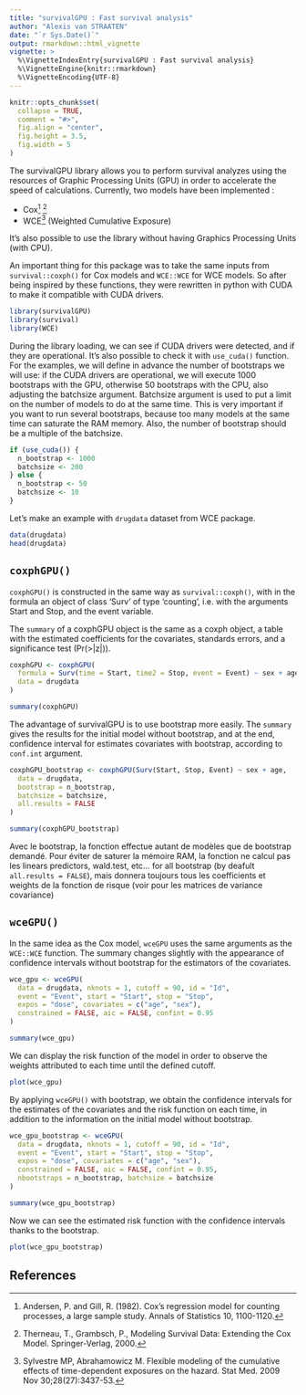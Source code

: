 ```yaml
---
title: "survivalGPU : Fast survival analysis"
author: "Alexis van STRAATEN"
date: "`r Sys.Date()`"
output: rmarkdown::html_vignette
vignette: >
  %\VignetteIndexEntry{survivalGPU : Fast survival analysis}
  %\VignetteEngine{knitr::rmarkdown}
  %\VignetteEncoding{UTF-8}
---
```


```r
knitr::opts_chunk$set(
  collapse = TRUE,
  comment = "#>",
  fig.align = "center",
  fig.height = 3.5,
  fig.width = 5
)
```


The survivalGPU library allows you to perform survival analyzes using the resources of Graphic Processing Units (GPU) in order to accelerate the speed of calculations. Currently, two models have been implemented :  

* Cox[^cox1] [^cox2]  
* WCE[^wce] (Weighted Cumulative Exposure)  

It's also possible to use the library without having Graphics Processing Units (with CPU).

An important thing for this package was to take the same inputs from `survival::coxph()` for Cox models and `WCE::WCE` for WCE models. So after being inspired by these functions, they were rewritten in python with CUDA to make it compatible with CUDA drivers.

```r
library(survivalGPU)
library(survival)
library(WCE)
```

During the library loading, we can see if CUDA drivers were detected, and if they are operational. It's also possible to check it with `use_cuda()` function.
For the examples, we will define in advance the number of bootstraps we will use: if the CUDA drivers are operational, we will execute 1000 bootstraps with the GPU, otherwise 50 bootstraps with the CPU, also adjusting the batchsize argument.
Batchsize argument is used to put a limit on the number of models to do at the same time. This is very important if you want to run several bootstraps, because too many models at the same time can saturate the RAM memory. Also, the number of bootstrap should be a multiple of the batchsize.


```r
if (use_cuda()) {
  n_bootstrap <- 1000
  batchsize <- 200
} else {
  n_bootstrap <- 50
  batchsize <- 10
}
```

Let's make an example with `drugdata` dataset from WCE package.

```r
data(drugdata)
head(drugdata)
```


## `coxphGPU()`

`coxphGPU()` is constructed in the same way as `survival::coxph()`, with in the formula an object of class 'Surv' of type 'counting', i.e. with the arguments Start and Stop, and the event variable.

The `summary` of a coxphGPU object is the same as a coxph object, a table with the estimated coefficients for the covariates, standards errors, and a significance test (Pr(>|z|)). 

```r
coxphGPU <- coxphGPU(
  formula = Surv(time = Start, time2 = Stop, event = Event) ~ sex + age,
  data = drugdata
)

summary(coxphGPU)
```

The advantage of survivalGPU is to use bootstrap more easily. The `summary` gives the results for the initial model without bootstrap, and at the end, confidence interval for estimates covariates with bootstrap, according to `conf.int` argument.

```r
coxphGPU_bootstrap <- coxphGPU(Surv(Start, Stop, Event) ~ sex + age,
  data = drugdata,
  bootstrap = n_bootstrap,
  batchsize = batchsize,
  all.results = FALSE
)

summary(coxphGPU_bootstrap)
```

Avec le bootstrap, la fonction effectue autant de modèles que de bootstrap demandé. Pour éviter de saturer la mémoire RAM, la fonction ne calcul pas les linears predictors, wald.test, etc... for all bootstrap (by deafult `all.results = FALSE`), mais donnera toujours tous les coefficients et weights de la fonction de risque (voir pour les matrices de variance covariance)

## `wceGPU()`

In the same idea as the Cox model, `wceGPU` uses the same arguments as the `WCE::WCE` function. The summary changes slightly with the appearance of confidence intervals without bootstrap for the estimators of the covariates.

```r
wce_gpu <- wceGPU(
  data = drugdata, nknots = 1, cutoff = 90, id = "Id",
  event = "Event", start = "Start", stop = "Stop",
  expos = "dose", covariates = c("age", "sex"),
  constrained = FALSE, aic = FALSE, confint = 0.95
)

summary(wce_gpu)
```

We can display the risk function of the model in order to observe the weights attributed to each time until the defined cutoff.

```r
plot(wce_gpu)
```

By applying `wceGPU()` with bootstrap, we obtain the confidence intervals for the estimates of the covariates and the risk function on each time, in addition to the information on the initial model without bootstrap.

```r
wce_gpu_bootstrap <- wceGPU(
  data = drugdata, nknots = 1, cutoff = 90, id = "Id",
  event = "Event", start = "Start", stop = "Stop",
  expos = "dose", covariates = c("age", "sex"),
  constrained = FALSE, aic = FALSE, confint = 0.95,
  nbootstraps = n_bootstrap, batchsize = batchsize
)

summary(wce_gpu_bootstrap)
```

Now we can see the estimated risk function with the confidence intervals thanks to the bootstrap.

```r
plot(wce_gpu_bootstrap)
```


## References

[^cox1]: Andersen, P. and Gill, R. (1982). Cox's regression model for counting processes, a large sample study. Annals of Statistics 10, 1100-1120.  
[^cox2]: Therneau, T., Grambsch, P., Modeling Survival Data: Extending the Cox Model. Springer-Verlag, 2000.  
[^wce]: Sylvestre MP, Abrahamowicz M. Flexible modeling of the cumulative effects of time-dependent exposures on the hazard. Stat Med. 2009 Nov 30;28(27):3437-53.  
